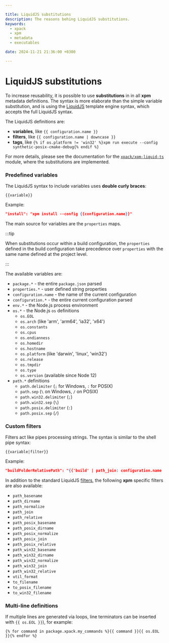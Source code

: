 ```yaml
---

title: LiquidJS substitutions
description: The reasons behing LiquidJS substitutions.
keywords:
  - xpack
  - xpm
  - metadata
  - executables

date: 2024-11-21 21:36:00 +0300

---
```


# LiquidJS substitutions

To increase reusability, it is possible to use **substitutions**
in in all **xpm**
metadata definitions. The syntax is more elaborate than the simple
variable substitution, and is using the
[LiquidJS](https://liquidjs.com/) template engine syntax,
which accepts the full LiquidJS syntax.

The LiquidJS definitions are:

- **variables**, like `{{ configuration.name }}`
- **filters**, like `{{ configuration.name | downcase }}`
- **tags**, like `{% if os.platform != 'win32' %}xpm run execute --config synthetic-posix-cmake-debug{% endif %}`

For more details, please see the documentation for the
[`xpack/xpm-liquid-ts`](https://xpack.github.io/xpm-liquid-ts/) module, where
the substitutions are implemented.

### Predefined variables

The LiquidJS syntax to include variables
uses **double curly braces**:

```
{{variable}}
```

Example:

```json title="Simple variable substitution"
"install": "xpm install --config {{configuration.name}}"
```

The main source for variables are the `properties` maps.

:::tip

When substitutions occur within a build configuration, the `properties`
defined in the build configuration take precedence over `properties`
with the same name defined at the project level.

:::

The available variables are:

- `package.*` - the entire `package.json` parsed
- `properties.*` - user defined string properties
- `configuration.name` - the name of the current configuration
- `configuration.*` - the entire current configuration parsed
- `env.*` - the Node.js process environment
- `os.*` - the Node.js `os` definitions
  - `os.EOL`
  - `os.arch` (like 'arm', 'arm64', 'ia32', 'x64')
  - `os.constants`
  - `os.cpus`
  - `os.endianness`
  - `os.homedir`
  - `os.hostname`
  - `os.platform` (like 'darwin', 'linux', 'win32')
  - `os.release`
  - `os.tmpdir`
  - `os.type`
  - `os.version` (available since Node 12)
- `path.*` definitions
  - `path.delimiter` (`;` for Windows, `:` for POSIX)
  - `path.sep` (`\` on Windows, `/` on POSIX)
  - `path.win32.delimiter` (`;`)
  - `path.win32.sep` (`\`)
  - `path.posix.delimiter` (`:`)
  - `path.posix.sep` (`/`)

### Custom filters

Filters act like pipes processing strings. The syntax is similar to
the shell pipe syntax:

```
{{variable|filter}}
```

Example:

```json title="Multi-filter substitution"
"buildFolderRelativePath": "{{'build' | path_join: configuration.name | to_filename | downcase}}"
```

In addition to the standard LiquidJS
[filters](https://liquidjs.com/filters/overview.html),
the following **xpm** specific filters are also available:

- `path_basename`
- `path_dirname`
- `path_normalize`
- `path_join`
- `path_relative`
- `path_posix_basename`
- `path_posix_dirname`
- `path_posix_normalize`
- `path_posix_join`
- `path_posix_relative`
- `path_win32_basename`
- `path_win32_dirname`
- `path_win32_normalize`
- `path_win32_join`
- `path_win32_relative`
- `util_format`
- `to_filename`
- `to_posix_filename`
- `to_win32_filename`

### Multi-line definitions

If multiple lines are generated via loops, line terminators can be inserted
with `{{ os.EOL }}`), for example:

```liquid
{% for command in package.xpack.my_commands %}{{ command }}{{ os.EOL }}{% endfor %}
```
